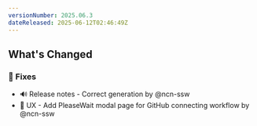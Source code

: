 ```yaml
---
versionNumber: 2025.06.3
dateReleased: 2025-06-12T02:46:49Z
---
```


## What's Changed
### 🔧 Fixes
* 🔊 Release notes - Correct generation by @ncn-ssw
* 🚸 UX - Add PleaseWait modal page for GitHub connecting workflow by @ncn-ssw
